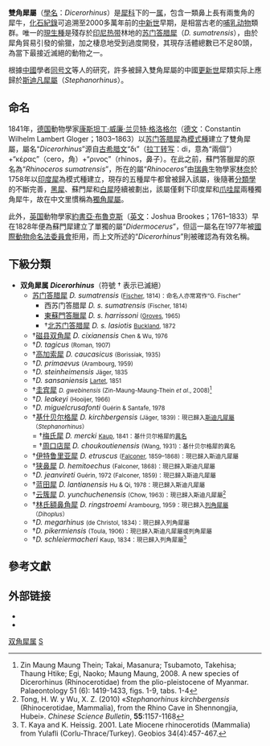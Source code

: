 {{NoteTA|1=zh-hant:伊特拉斯坎; zh-hans:伊特鲁里亚}}
{{Automatic taxobox
| fossil_range = {{fossil range|20.43|0|ref={{r|FW1}}}}[[中新世|中新世]]早期 → [[全新世|现代]]
| image = Sumatran rhinoceros and juvenile.jpg
| image_upright = 1.15
| image_caption = 2012年6月[[印尼|印尼]][[韦卡巴斯国家公园|韦卡巴斯国家公园]]蘇門答臘犀保護區內，人工飼養的雌性[[苏门答腊犀|苏门答腊犀]]“拉圖”（Ratu）和它新出生的雄性幼崽“安達圖”（Andatu）。
| taxon = Dicerorhinus
| authority = [[康斯坦丁·威廉·兰贝特·格洛格尔|Gloger]], 1841{{r|MSW3}}
| type_species = [[苏门答腊犀|苏门答腊犀]]<br>''Rhinoceros sumatrensis''
| type_species_authority = [[Gotthelf_Fischer_von_Waldheim|Fischer]], 1814{{r|MSW3}}
| type_species_ref = {{r|MSW3}}
| subdivision_ranks = 其他種
| subdivision = {{center|[[#下級分類|見正文]]}}
| synonyms =
* ''Didermocerus'' <small>[[Joshua_Brookes|Brookes]], 1828</small>
* ''Ceratorhinus'' <small>[[约翰·爱德华·格雷|Gray]], 1867</small>
| synonyms_ref = {{r|MSW3|ITIS1}}
}}

'''雙角犀屬'''（[[學名|學名]]：''Dicerorhinus''）是[[犀科|犀科]]下的一[[属|属]]，包含一類鼻上長有兩隻角的犀牛，[[化石紀錄|化石紀錄]]可追溯至2000多萬年前的[[中新世|中新世]]早期{{r|Groves}}，是相當古老的[[哺乳动物|哺乳动物]]類群。唯一的[[現生種|現生種]]是殘存於[[印尼|印尼]][[热带|热带]]林地的[[苏门答腊犀|苏门答腊犀]]（''D. sumatrensis''），由於犀角貿易引發的偷獵，加之棲息地受到過度開發，其現存活體總數已不足80頭{{r|IUCN|WWF}}，為當下最接近滅絕的動物之一。

根據[[中华人民共和国|中國]]學者[[同号文|同号文]]等人的研究，許多被歸入雙角犀屬的中國[[更新世|更新世]]犀類实际上應歸於[[斯迪凡犀屬|斯迪凡犀屬]]（''Stephanorhinus''）{{r|Tong}}。

==命名==
1841年，[[德国|德国]]動物學家[[康斯坦丁·威廉·兰贝特·格洛格尔|康斯坦丁·威廉·兰贝特·格洛格尔]]（[[德文|德文]]：Constantin Wilhelm Lambert Gloger；1803–1863）以[[苏门答腊犀|苏门答腊犀]]為[[模式種|模式種]]建立了雙角犀屬，屬名“''Dicerorhinus''”源自[[古希腊文|古希腊文]]“δι”（[[拉丁转写|拉丁转写]]：di，意為“兩個”）+“κέρας”（cero，角）+“ρινος”（rhinos，鼻子）{{r|LSJ}}。在此之前，蘇門答臘犀的原名為“''Rhinoceros sumatrensis''”，所在的屬“''Rhinoceros''”由[[瑞典|瑞典]]生物學家[[林奈|林奈]]於1758年以[[印度犀|印度犀]]為模式種建立，現存的五種犀牛都曾被歸入該屬，後隨著[[生物分类学|分類學]]的不斷完善，[[黑犀|黑犀]]、蘇門犀和[[白犀|白犀]]陸續被劃出，該屬僅剩下印度犀和[[爪哇犀|爪哇犀]]兩種獨角犀牛，故在中文里慣稱為[[獨角犀屬|獨角犀屬]]。

此外，[[英国|英国]]動物學家[[約書亞·布魯克斯|約書亞·布魯克斯]]（[[英文|英文]]：Joshua Brookes；1761–1833）早在1828年便為蘇門犀建立了單獨的屬“''Didermocerus''”，但這一屬名在1977年被[[國際動物命名法委員會|國際動物命名法委員會]]拒用，而上文所述的“''Dicerorhinus''”則被確認為有效名稱{{r|MSW3}}。

==下級分類==
* '''双角犀属 ''Dicerorhinus'''''（符號 † 表示已滅絕）
** [[苏门答腊犀|苏门答腊犀]] ''D. sumatrensis'' <small>([[Gotthelf_Fischer_von_Waldheim|Fischer]], 1814)：命名人亦常寫作“G. Fischer”{{r|ITIS2}}</small>
*** 西苏门答腊犀 ''D. s. sumatrensis'' <small>(Fischer, 1814){{r|ITIS2}}</small>
*** [[東蘇門答臘犀|東蘇門答臘犀]] ''D. s. harrissoni'' <small>([[Colin_Groves|Groves]], 1965){{r|ITIS2}}</small>
*** †[[北苏门答腊犀|北苏门答腊犀]] ''D. s. lasiotis'' <small>[[William_Buckland|Buckland]], 1872{{r|ITIS2}}</small>
** †[[磁县双角犀|磁县双角犀]] ''D. cixianensis'' <small>Chen & Wu, 1976{{r|FW2}}</small>
** †''D. tagicus'' <small>(Roman, 1907)</small>
** †[[高加索犀|高加索犀]] ''D. caucasicus'' <small>(Borissiak, 1935)</small>
** †''D. primaevus'' <small>(Arambourg, 1959)</small>
** †''D. steinheimensis'' <small>Jäger, 1835</small>
** †''D. sansaniensis'' <small>[[Édouard_Lartet|Lartet]], 1851</small>
** †[[圭宾犀|圭宾犀]] <small>''D. gwebinensis'' (Zin-Maung-Maung-Thein ''et al''., 2008)<ref>Zin Maung Maung Thein; Takai, Masanura; Tsubamoto, Takehisa; Thaung Htike; Egi, Naoko; Maung Maung, 2008. A new species of Dicerorhinus (Rhinocerotidae) from the plio-pleistocene of Myanmar. Palaeontology 51 (6): 1419-1433, figs. 1-9, tabs. 1-4</ref></small>
** †''D. leakeyi'' <small>(Hooijer, 1966)</small>
** †''D. miguelcrusafonti'' <small>Guérin & Santafe, 1978{{r|Guerin}}</small>
** †[[基什贝尔格犀|基什贝尔格犀]] ''D. kirchbergensis'' <small>(Jäger, 1839)：現已歸入[[斯迪凡犀屬|斯迪凡犀屬]]（''Stephanorhinus''）</small><br>= †[[梅氏犀|梅氏犀]] ''D. mercki'' <small>[[Johann_Jakob_Kaup|Kaup]], 1841：基什贝尔格犀的[[異名|異名]]{{r|Xu}}</small><br>= †[[周口店犀|周口店犀]] ''D. choukoutienensis'' <small>(Wang, 1931)：基什贝尔格犀的異名{{r|Xu}}</small>
** †[[伊特鲁里亚犀|伊特鲁里亚犀]] ''D. etruscus'' <small>([[休·法康納|Falconer]], 1859–1868)：現已歸入斯迪凡犀屬{{r|Deng}}</small>
** †[[狭鼻犀|狭鼻犀]] ''D. hemitoechus'' <small>(Falconer, 1868)：現已歸入斯迪凡犀屬{{r|Deng}}</small>
** †''D. jeanvireti'' <small>Guérin, 1972 (Falconer, 1859)：現已歸入斯迪凡犀屬</small>
** †[[蓝田犀|蓝田犀]] ''D. lantianensis'' <small>Hu & Qi, 1978：現已歸入斯迪凡犀屬</small>
** †[[云簇犀|云簇犀]] ''D. yunchuchenensis'' <small>(Chow, 1963)：現已歸入斯迪凡犀屬<ref>Tong, H. W. y Wu, X. Z. (2010) «''Stephanorhinus kirchbergensis'' (Rhinocerotidae, Mammalia), from the Rhino Cave in Shennongjia, Hubei». ''Chinese Science Bulletin'', '''55''':1157-1168</ref></small>
** †[[林氏額鼻角犀|林氏額鼻角犀]] ''D. ringstroemi'' <small>Arambourg, 1959：現已歸入[[列角犀屬|列角犀屬]]（''Dihoplus''）{{r|Deng}}</small>
** †''D. megarhinus'' <small>(de Christol, 1834)：現已歸入列角犀屬{{r|Deng}}</small>
** †''D. pikermiensis'' <small>(Toula, 1906)：現已歸入斯迪凡犀屬或列角犀屬{{r|Deng}}</small>
** †''D. schleiermacheri'' <small>Kaup, 1834：現已歸入列角犀屬<ref>T. Kaya and K. Heissig. 2001. Late Miocene rhinocerotids (Mammalia) from Yulafli (Corlu-Thrace/Turkey). Geobios 34(4):457-467.</ref></small>

==參考文獻==
{{Reflist|2|refs=
<ref name="FW1">{{Fossilworks|id=43199|taxon=''Dicerorhinus''|access-date=2021-03-12}}</ref>

<ref name="MSW3">{{cite web|author={{le|唐·埃利斯·威爾遜|Don E. Wilson|Wilson, D.E.}} & Reeder, D.M (eds.)|title=''Dicerorhinus''|url=https://www.departments.bucknell.edu/biology/resources/msw3/browse.asp?s=y&id=14100053|website=''{{le|世界哺乳動物|Mammal Species of the World|Mammal Species of the World}}'' (3rd edition)|publisher=[[巴克内尔大学|Bucknell University]]|year=2005|access-date=2021-03-20|archive-date=2020-08-14|archive-url=https://web.archive.org/web/20200814015310/http://www.departments.bucknell.edu/biology/resources/msw3/browse.asp?s=y&id=14100053|dead-url=no}}</ref>

<ref name="ITIS1">{{ITIS|id=624932|taxon=''Dicerorhinus''|access-date=2021-03-12}}</ref>

<ref name="LSJ">{{cite book|author={{le|亨利·里德爾|Henry Liddell|Liddell, Henry G.}}; {{le|羅伯特·斯科特 (語言學家)|Robert Scott (philologist)|Scott, Robert}}|title=''Greek-English Lexicon''|edition=(Abridged ed)|year=1980|publisher=[[Oxford_University_Press|Oxford University Press]]|location=[[牛津|Oxford]]|isbn=0-19-910207-4|url=https://archive.org/details/lexicon00lidd}}</ref>

<ref name="Groves">{{cite journal |author=Groves, Colin P. & Kurt, Fred |title=''Dicerorhinus sumatrensis'' |journal=''{{le|哺乳類物種|Mammalian Species|Mammalian Species}}'' |publisher={{le|美國哺乳動物學家協會|American Society of Mammalogists|American Society of Mammalogists}} |date=1972-11-29 |issue=21 |pages=1–6 |doi=10.2307/3503818 |url=https://academic.oup.com/mspecies/article/doi/10.2307/3503818/2600268 |jstor=3503818 |access-date=2021-05-15 |archive-date=2020-11-18 |archive-url=https://web.archive.org/web/20201118054655/https://academic.oup.com/mspecies/article/doi/10.2307/3503818/2600268 |dead-url=no }}</ref>

<ref name="IUCN">{{IUCN|author=Ellis, S. & Talukdar, B.|id=6553|year=2020|title=''Dicerorhinus sumatrensis'' (Sumatran Rhinoceros)|access-date=2021-03-12}}</ref>

<ref name="WWF">{{cite web |title=Sumatran Rhino |url=https://www.worldwildlife.org/species/sumatran-rhino |website=[[世界自然基金会|WWF]] |access-date=2021-03-12 |archive-date=2019-06-12 |archive-url=https://web.archive.org/web/20190612065145/https://www.worldwildlife.org/species/sumatran-rhino |dead-url=no }}</ref>

<ref name="Tong">{{cite journal|author=Tong, Hao-wen|title=Evolution of the non-Coelodonta dicerorhine lineage in China|journal=''{{le|法國科學院院刊|Comptes rendus de l'Académie des Sciences|Comptes Rendus Palevol}}''|publisher=[[Elsevier|Elsevier]]|date=2012-11|volume=11|issue=8|pages=555–562|doi=10.1016/j.crpv.2012.06.002|url=https://www.sciencedirect.com/science/article/pii/S1631068312000838?via%3Dihub|access-date=2021-03-16|archive-date=2021-05-15|archive-url=https://web.archive.org/web/20210515075910/https://www.sciencedirect.com/science/article/pii/S1631068312000838?via%3Dihub|dead-url=no}}{{fr icon}}</ref>

<ref name="ITIS2">{{ITIS|id=625002|taxon=''Dicerorhinus sumatrensis''|access-date=2021-03-12}}</ref>

<ref name="FW2">{{Fossilworks|id=58007|taxon=''Dicerorhinus cixianensis''|access-date=2021-03-12}}</ref>

<ref name="Guerin">{{cite journal |author=Guerin, C. & Santafé-Llopis, J.V. |title=''Dicerorhinus miguelcrusafonti'' nov. sp., une nouvelle espèce de rhinocéros (Mammalia, Perissodactyla) du gisement Pliocène Supérieur de Layna (Soria, Espagne) et de la formation Pliocène de Perpignan (Pyrénées-Orientales, France) |journal=''{{le|Géobios}}'' |year=1978 |volume=11 |issue=4 |pages=457–491 |url=http://www.rhinoresourcecenter.com/pdf_files/125/1255712641.pdf |format=[[PDF|PDF]] |access-date=2021-03-19 |archive-date=2016-03-04 |archive-url=https://web.archive.org/web/20160304190317/http://www.rhinoresourcecenter.com/pdf_files/125/1255712641.pdf |dead-url=no }}{{fr icon}}</ref>

<ref name="Xu">{{cite journal|author=徐晓风|title=辽宁安平中更新世动物群中的 ''Dicerorhinus kirchbergensis'' (Jäger, 1839)|journal=[[古脊椎动物学报|古脊椎动物学报]]|publisher=[[中国科学院古脊椎动物与古人类研究所|中国科学院古脊椎动物与古人类研究所]]|year=1986|volume=24|issue=3|pages=229–241|doi=10.19615/j.cnki.1000-3118.1986.03.004|url=http://119.78.100.205/handle/311034/1253|quote=[[辽宁|辽宁]]安平[[更新世|中更新世]]动物群中的 ''Dicerorhinus kirchbergensis''、''D. choukoutienensis'' 和 ''D. mercki'' 属[[異名|同种异名]]. 遵循《[[国际动物命名法规|国际动物命名法规]]》，应以 ''Dicerorhinus kirchbergensis'' (Jäger, 1839) 为规范种名……}}{{zh-cn icon}}</ref>

<ref name="Deng">{{cite journal |author=Deng, T.; Wang, X.; Fortelius, M.; Li, Q.; Wang, Y.; Tseng, Z.J.; Takeuchi, G.T.; Saylor, J.E.; Säilä, L.K. & Xie, G. |title=Out of Tibet: Pliocene woolly rhino suggests high-plateau origin of Ice Age megaherbivores |journal=''[[科学_(期刊)|Science]]'' |date=2011-09-02 |volume=333 |issue=6047 |pages=1285–1288 |doi=10.1126/science.1206594 |url=http://www.sciencemag.org/content/333/6047/1285.figures-only |access-date=2021-03-16 |archive-date=2015-09-24 |archive-url=https://web.archive.org/web/20150924161855/http://www.sciencemag.org/content/333/6047/1285.figures-only |dead-url=no }}</ref>
}}

==外部链接==
* {{Commonscat-inline|Dicerorhinus}}
* {{Wikispecies-inline|Dicerorhinus}}

{{奇蹄目}}
{{犀總科|R.}}
{{Portal bar|灭绝与濒危物种|動物|生物学}}
{{Taxonbar|from=Q534913}}

[[Category:双角犀属|]]
[[Category:1841年描述的分類群|S]]
